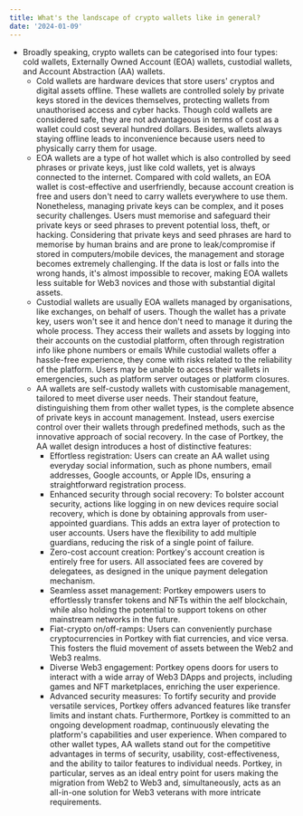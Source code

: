 ```yaml
---
title: What's the landscape of crypto wallets like in general?
date: '2024-01-09'
---
```


* Broadly speaking, crypto wallets can be categorised into four types: cold wallets, Externally Owned Account (EOA) wallets, custodial wallets, and Account Abstraction (AA) wallets.
  * Cold wallets are hardware devices that store users' cryptos and digital assets offline. These wallets are controlled solely by private keys stored in the devices themselves, protecting wallets from unauthorised access and cyber hacks.
    Though cold wallets are considered safe, they are not advantageous in terms of cost as a wallet could cost several hundred dollars. Besides, wallets always staying offline leads to inconvenience because users need to physically carry them for usage.
  * EOA wallets are a type of hot wallet which is also controlled by seed phrases or private keys, just like cold wallets, yet is always connected to the internet. Compared with cold wallets, an EOA wallet is cost-effective and userfriendly, because account creation is free and users don't need to carry wallets everywhere to use them.
    Nonetheless, managing private keys can be complex, and it poses security challenges. Users must memorise and safeguard their private keys or seed phrases to prevent potential loss, theft, or hacking. Considering that private keys and seed phrases are hard to memorise by human brains and are prone to leak/compromise if stored in computers/mobile devices, the management and storage becomes extremely challenging. If the data is lost or falls into the wrong hands, it's almost impossible to recover, making EOA wallets less suitable for Web3 novices and those with substantial digital assets.
  * Custodial wallets are usually EOA wallets managed by organisations, like exchanges, on behalf of users. Though the wallet has a private key, users won't see it and hence don't need to manage it during the whole process. They access their wallets and assets by logging into their accounts on the custodial platform, often through registration info like phone numbers or emails
    While custodial wallets offer a hassle-free experience, they come with risks related to the reliability of the platform. Users may be unable to access their wallets in emergencies, such as platform server outages or platform closures.
  * AA wallets are self-custody wallets with customisable management, tailored to meet diverse user needs. Their standout feature, distinguishing them from other wallet types, is the complete absence of private keys in account management. Instead, users exercise control over their wallets through predefined methods, such as the innovative approach of social recovery.
    In the case of Portkey, the AA wallet design introduces a host of distinctive features:
    * Effortless registration: Users can create an AA wallet using everyday social information, such as phone numbers, email addresses, Google accounts, or Apple IDs, ensuring a straightforward registration process.
    * Enhanced security through social recovery: To bolster account security, actions like logging in on new devices require social recovery, which is done by obtaining approvals from user-appointed guardians. This adds an extra layer of protection to user accounts. Users have the flexibility to add multiple guardians, reducing the risk of a single point of failure.
    * Zero-cost account creation: Portkey's account creation is entirely free for users. All associated fees are covered by delegatees, as designed in the unique payment delegation mechanism.
    * Seamless asset management: Portkey empowers users to effortlessly transfer tokens and NFTs within the aelf blockchain, while also holding the potential to support tokens on other mainstream networks in the future.
    * Fiat-crypto on/off-ramps: Users can conveniently purchase cryptocurrencies in Portkey with fiat currencies, and vice versa. This fosters the fluid movement of assets between the Web2 and Web3 realms.
    * Diverse Web3 engagement: Portkey opens doors for users to interact with a wide array of Web3 DApps and projects, including games and NFT marketplaces, enriching the user experience.
    * Advanced security measures: To fortify security and provide versatile services, Portkey offers advanced features like transfer limits and instant chats. Furthermore, Portkey is committed to an ongoing development roadmap, continuously elevating the platform's capabilities and user experience.
      When compared to other wallet types, AA wallets stand out for the competitive advantages in terms of security, usability, cost-effectiveness, and the ability to tailor features to individual needs. Portkey, in particular, serves as an ideal entry point for users making the migration from Web2 to Web3 and, simultaneously, acts as an all-in-one solution for Web3 veterans with more intricate requirements.
